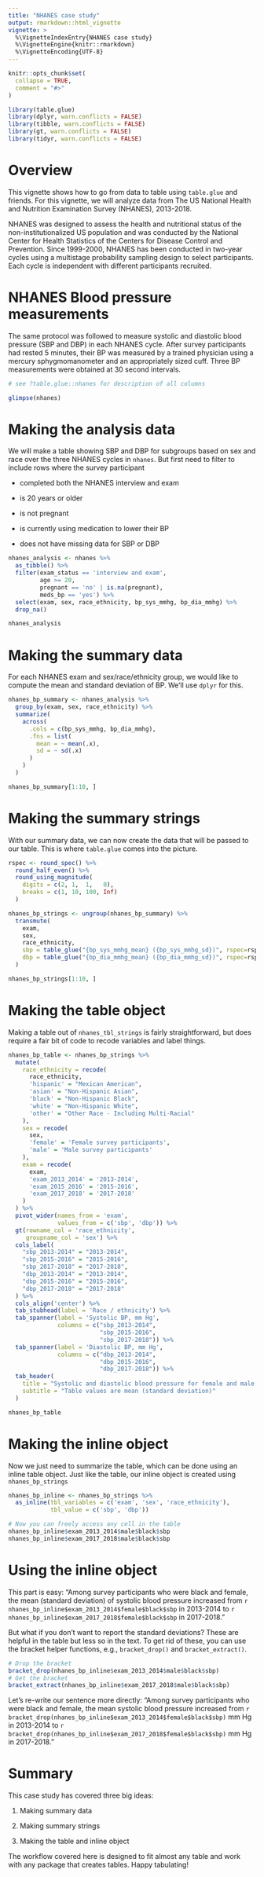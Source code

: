 ```yaml
---
title: "NHANES case study"
output: rmarkdown::html_vignette
vignette: >
  %\VignetteIndexEntry{NHANES case study}
  %\VignetteEngine{knitr::rmarkdown}
  %\VignetteEncoding{UTF-8}
---
```


```r
knitr::opts_chunk$set(
  collapse = TRUE,
  comment = "#>"
)
```

```r

library(table.glue)
library(dplyr, warn.conflicts = FALSE)
library(tibble, warn.conflicts = FALSE)
library(gt, warn.conflicts = FALSE)
library(tidyr, warn.conflicts = FALSE)

```

# Overview

This vignette shows how to go from data to table using `table.glue` and friends. For this vignette, we will analyze data from The US National Health and Nutrition Examination Survey (NHANES), 2013-2018. 

NHANES was designed to assess the health and nutritional status of the non-institutionalized US population and was conducted by the National Center for Health Statistics of the Centers for Disease Control and Prevention. Since 1999-2000, NHANES has been conducted in two-year cycles using a multistage probability sampling design to select participants. Each cycle is independent with different participants recruited.

# NHANES Blood pressure measurements

The same protocol was followed to measure systolic and diastolic blood pressure (SBP and DBP) in each NHANES cycle. After survey participants had rested 5 minutes, their BP was measured by a trained physician using a mercury sphygmomanometer and an appropriately sized cuff. Three BP measurements were obtained at 30 second intervals.

```r

# see ?table.glue::nhanes for description of all columns

glimpse(nhanes)

```

# Making the analysis data

We will make a table showing SBP and DBP for subgroups based on sex and race over the three NHANES cycles in `nhanes`. But first need to filter to include rows where the survey participant

- completed both the NHANES interview and exam

- is 20 years or older

- is not pregnant

- is currently using medication to lower their BP

- does not have missing data for SBP or DBP

```r

nhanes_analysis <- nhanes %>% 
  as_tibble() %>% 
  filter(exam_status == 'interview and exam', 
         age >= 20, 
         pregnant == 'no' | is.na(pregnant),
         meds_bp == 'yes') %>% 
  select(exam, sex, race_ethnicity, bp_sys_mmhg, bp_dia_mmhg) %>% 
  drop_na()

nhanes_analysis

```

# Making the summary data

For each NHANES exam and sex/race/ethnicity group, we would like to compute the mean and standard deviation of BP. We'll use `dplyr` for this.

```r

nhanes_bp_summary <- nhanes_analysis %>% 
  group_by(exam, sex, race_ethnicity) %>% 
  summarize(
    across(
      .cols = c(bp_sys_mmhg, bp_dia_mmhg),
      .fns = list(
        mean = ~ mean(.x),
        sd = ~ sd(.x)
      )
    )
  )

nhanes_bp_summary[1:10, ]

```

# Making the summary strings

With our summary data, we can now create the data that will be passed to our table. This is where `table.glue` comes into the picture.

```r

rspec <- round_spec() %>% 
  round_half_even() %>% 
  round_using_magnitude(
    digits = c(2, 1,  1,   0),
    breaks = c(1, 10, 100, Inf)
  )

nhanes_bp_strings <- ungroup(nhanes_bp_summary) %>% 
  transmute(
    exam,
    sex, 
    race_ethnicity,
    sbp = table_glue("{bp_sys_mmhg_mean} ({bp_sys_mmhg_sd})", rspec=rspec),
    dbp = table_glue("{bp_dia_mmhg_mean} ({bp_dia_mmhg_sd})", rspec=rspec)
  )

nhanes_bp_strings[1:10, ]

```

# Making the table object

Making a table out of `nhanes_tbl_strings` is fairly straightforward, but does require a fair bit of code to recode variables and label things. 

```r

nhanes_bp_table <- nhanes_bp_strings %>% 
  mutate(
    race_ethnicity = recode(
      race_ethnicity,
      'hispanic' = "Mexican American",
      'asian' = "Non-Hispanic Asian",
      'black' = "Non-Hispanic Black",
      'white' = "Non-Hispanic White",
      'other' = "Other Race - Including Multi-Racial"
    ),
    sex = recode(
      sex, 
      'female' = 'Female survey participants', 
      'male' = 'Male survey participants'
    ),
    exam = recode(
      exam,
      'exam_2013_2014' = '2013-2014',
      'exam_2015_2016' = '2015-2016',
      'exam_2017_2018' = '2017-2018'
    )
  ) %>%
  pivot_wider(names_from = 'exam',
              values_from = c('sbp', 'dbp')) %>% 
  gt(rowname_col = 'race_ethnicity', 
     groupname_col = 'sex') %>% 
  cols_label(
    "sbp_2013-2014" = "2013-2014",
    "sbp_2015-2016" = "2015-2016",
    "sbp_2017-2018" = "2017-2018",
    "dbp_2013-2014" = "2013-2014",
    "dbp_2015-2016" = "2015-2016",
    "dbp_2017-2018" = "2017-2018"
  ) %>% 
  cols_align('center') %>% 
  tab_stubhead(label = 'Race / ethnicity') %>% 
  tab_spanner(label = 'Systolic BP, mm Hg',
              columns = c("sbp_2013-2014",
                          "sbp_2015-2016",
                          "sbp_2017-2018")) %>% 
  tab_spanner(label = 'Diastolic BP, mm Hg',
              columns = c("dbp_2013-2014",
                          "dbp_2015-2016",
                          "dbp_2017-2018")) %>% 
  tab_header(
    title = "Systolic and diastolic blood pressure for female and male participants in the US National Health and Nutrition Examination Survey from 2013 - 2018", 
    subtitle = "Table values are mean (standard deviation)"
  )

nhanes_bp_table

```

# Making the inline object

Now we just need to summarize the table, which can be done using an inline table object. Just like the table, our inline object is created using `nhanes_bp_strings`

```r

nhanes_bp_inline <- nhanes_bp_strings %>% 
  as_inline(tbl_variables = c('exam', 'sex', 'race_ethnicity'),
            tbl_value = c('sbp', 'dbp'))

# Now you can freely access any cell in the table
nhanes_bp_inline$exam_2013_2014$male$black$sbp
nhanes_bp_inline$exam_2017_2018$male$black$sbp 

```

# Using the inline object

This part is easy: "Among survey participants who were black and female, the mean (standard deviation) of systolic blood pressure increased from `r nhanes_bp_inline$exam_2013_2014$female$black$sbp` in 2013-2014 to `r nhanes_bp_inline$exam_2017_2018$female$black$sbp` in 2017-2018."

But what if you don't want to report the standard deviations? These are helpful in the table but less so in the text. To get rid of these, you can use the bracket helper functions, e.g., `bracket_drop()` and `bracket_extract()`. 


```r

# Drop the bracket
bracket_drop(nhanes_bp_inline$exam_2013_2014$male$black$sbp)
# Get the bracket
bracket_extract(nhanes_bp_inline$exam_2017_2018$male$black$sbp)

```

Let's re-write our sentence more directly: "Among survey participants who were black and female, the mean systolic blood pressure increased from `r bracket_drop(nhanes_bp_inline$exam_2013_2014$female$black$sbp)` mm Hg in 2013-2014 to `r bracket_drop(nhanes_bp_inline$exam_2017_2018$female$black$sbp)` mm Hg in 2017-2018."


# Summary

This case study has covered three big ideas: 

1. Making summary data

1. Making summary strings 

1. Making the table and inline object

The workflow covered here is designed to fit almost any table and work with any package that creates tables. Happy tabulating!

